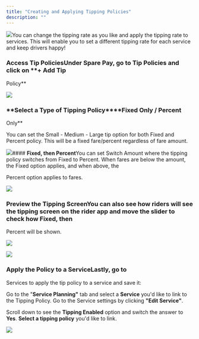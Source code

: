 ```yaml
---
title: "Creating and Applying Tipping Policies"
description: ""
---
```


![](https://spare-74fa64f80617.intercom-attachments-1.com/i/o/972640435/8d70a355f80fc4d8c5b84d94/aOOG8iKhvQY70MvLZYozH9BcWR6DWWU4EA.png?expires=1753820100&signature=6f0dee46a70dcc0cc03032db9c8089cf35f2f7da9c98c93b3ea7c8d276e4d995&req=fSclEM1%2BmYJaFb4f3HP0gCJbI38d%2FHs3JD74%2BJGSGq3tsuMjBcsgJp7FfoZ%2B%0AEiA%3D%0A)You can change the tipping rate as you like and apply the tipping rate to services. This will enable you to set a different tipping rate for each service and keep drivers happy!

### **Access Tip Policies**Under **Spare Pay**, go to Tip Policies and click on **+ Add Tip 

Policy**

![](https://spare-74fa64f80617.intercom-attachments-1.com/i/o/972640441/4e076d9dd74ad8f418092a57/Nvm99fTd4e7lTB0GBb49qdkazRADwkUR0Q.png?expires=1753820100&signature=b1d2d1a6ce7cf66b6823a825b394c585d2491531f7dba7d1e65089f9bfaff497&req=fSclEM1%2BmYVeFb4f3HP0gCigjCQ4A81%2BcAKrF3UAN7GMXWjvz2CqH3mHlCkp%0Ac70%3D%0A)

### **Select a Type of Tipping Policy****Fixed Only / Percent 

Only** 

You can set the Small - Medium - Large tip option for both Fixed and Percent policy. This will be a fixed fare/percent regardless of fare amount.

![](https://spare-74fa64f80617.intercom-attachments-1.com/i/o/972640447/f617baf0d37a9c0c6609436a/IA5UT6cMIdsH8E83KuAbVSJDKITi6xFb9g.png?expires=1753820100&signature=2f5b1e1b645562d7c535b6470068836946716166a60d57f51809a91c6d4a0670&req=fSclEM1%2BmYVYFb4f3HP0gFq5n5Ebzij7f07%2BJhG9ROhuacIBlgPSJQyu4ysF%0AXWc%3D%0A)#### **Fixed, then Percent**You can set Switch Amount where the tipping policy switches from Fixed to Percent. When fares are below the amount, the Fixed option applies, and when above, the 

Percent option applies to fares.

![](https://spare-74fa64f80617.intercom-attachments-1.com/i/o/972640450/bbc9c73108a71e15802916c4/HhSo3YxXcKBGMEIrD1ZVe-t1PLR9S2pKMw.png?expires=1753820100&signature=1602e572a24ca2769cd1705ea7a6ca6d2782d96f0b97d18de09778d11390416e&req=fSclEM1%2BmYRfFb4f3HP0gBXm6o4xVuRmFFtN8fPGuP%2FfXnm6E3Sq6Po5zRVe%0A5zg%3D%0A)

### **Preview the Tipping Screen**You can also see how riders will see the tipping screen on the rider app and move the slider to check how Fixed, then 

Percent will be shown.

![](https://spare-74fa64f80617.intercom-attachments-1.com/i/o/972640452/88a18e24119f785f782f959a/z6T4Mmtx3yOZr3vQ3-BHKEYz6SB7zIIE8Q.png?expires=1753820100&signature=00fb0e64811e81dc74b70d7ca691e96d56854c6c805c1d3e745bf4f57ef3b7cf&req=fSclEM1%2BmYRdFb4f3HP0gG%2BUmERULMpFAl0%2FTW21LxdmUpBgxtyf%2B5SUOtNT%0AIic%3D%0A)

![](https://spare-74fa64f80617.intercom-attachments-1.com/i/o/972640454/0c31cf908ec1f838cfd941fa/Hx56-4meQJYDPGJuUspr3cS6VZ0CxY0PJw.png?expires=1753820100&signature=097cea06102a14449c79c1156df455250f22cbf2bb91155bcdb40e31eb7e5d00&req=fSclEM1%2BmYRbFb4f3HP0gKyJX4xGVFgPaqScakGgram8RX5HKDniShWXi4Ej%0AuX4%3D%0A)

### **Apply the Policy to a Service**Lastly, go to 

Services to apply the tip policy to a service and save it:

Go to the "**Service Planning"** tab and select a **Service** you'd like to link to the Tipping Policy. Go to the Service settings by clicking **"Edit Service"**.

Scroll down to see the **Tipping Enabled** option and switch the answer to **Yes**. **Select a tipping policy** you'd like to link.

![](https://spare-74fa64f80617.intercom-attachments-1.com/i/o/972640457/cc9201fe8ffad5a416adfad7/OWypozv1OW5BwoVcqoZYFEYn-g0pYA9lVw.png?expires=1753820100&signature=be8ffc24e361629e7d0180bf9859396d1b9982e10d832ac4d95243dee4ebeaf7&req=fSclEM1%2BmYRYFb4f3HP0gB7NtDfE96gEHpLI9dB%2F5w28tdM%2FcmfKUeOJDnf0%0A54s%3D%0A)
